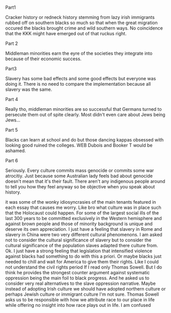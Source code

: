 Part1

Cracker history or redneck history stemming from lazy irish immigrants rubbed off on southern blacks so much so that when the great migration occured the blacks brought crime and wild southern ways. No coincidence that the KKK might have emerged out of that ruckus right.

Part 2

Middleman minorities earn the eyre of the societies they integrate into because of their economic success.

Part3

Slavery has some bad effects and some good effects but everyone was doing it. There is no need to compare the implementation because all slavery was the same.

Part 4

Really tho, middleman minorities are so successful that Germans turned to persecute them out of spite clearly. Most didn't even care about Jews being Jews...

Part 5

Blacks can learn at school and do but those dancing kappas obsessed with looking good ruined the colleges. WEB Dubois and Booker T would be ashamed.

Part 6

Seriously. Every culture commits mass genocide or commits some war atrocitiy. Just because some Australian lady feels bad about genocide doesn't mean that it's their fault. There aren't any indigenous people around to tell you how they feel anyway so be objective when you speak about history.

it was some of the wonky idiosyncrasies of the main tenants featured in each essay that causes me worry. Like bro what culture was in place such that the Holocaust could happen. For some of the largest social ills of the last 300 years to be committed exclusively in the Western hemisphere and against brown people and those of minority background is unique and deserve its own appreciation. I just have a feeling that slavery in Rome and slavery in China were two very different cultural phenomenons. I am asked not to consider the cultural significance of slavery but to consider the cultural significance of the population slaves adapted there culture from. Ok. I just have a strong feeling that legislation that intensified violence against blacks had something to do with this a priori. Or maybe blacks just needed to chill and wait for America to give them their rights. Like I could not understand the civil rights period If I read only Thomas Sowell. But I do think he provides the strongest counter argument against systematic oppression being the main foil to black progress. And he asked us to consider very real alternatives to the slave oppression narrative. Maybe instead of adopting Irish culture we should have adopted northern culture or perhaps Jewish culture or immigrant culture I'm not sure. Thomas Sowell asks us to be responsible with how we attribute race to our place in life while offering no insight into how race plays out in life. I am confused